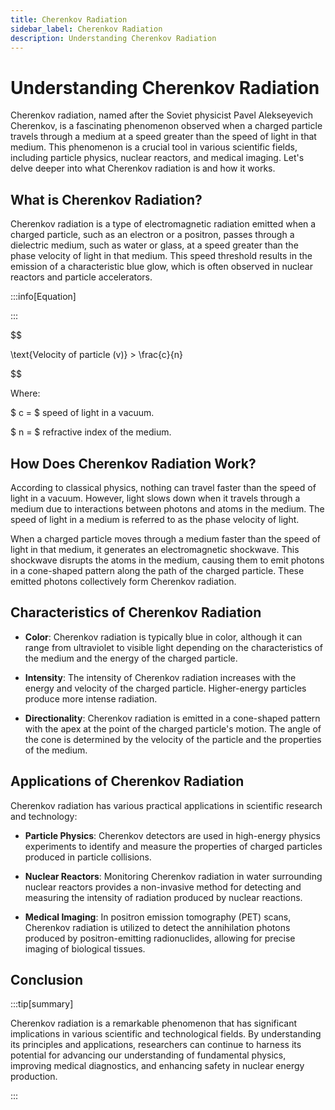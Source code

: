 ```yaml
---
title: Cherenkov Radiation
sidebar_label: Cherenkov Radiation
description: Understanding Cherenkov Radiation
---
```


# Understanding Cherenkov Radiation

Cherenkov radiation, named after the Soviet physicist Pavel Alekseyevich Cherenkov, is a fascinating phenomenon observed when a charged particle travels through a medium at a speed greater than the speed of light in that medium. This phenomenon is a crucial tool in various scientific fields, including particle physics, nuclear reactors, and medical imaging. Let's delve deeper into what Cherenkov radiation is and how it works.

## What is Cherenkov Radiation?

Cherenkov radiation is a type of electromagnetic radiation emitted when a charged particle, such as an electron or a positron, passes through a dielectric medium, such as water or glass, at a speed greater than the phase velocity of light in that medium. This speed threshold results in the emission of a characteristic blue glow, which is often observed in nuclear reactors and particle accelerators.

:::info[Equation]

:::


$$


\text{Velocity of particle (v)} > \frac{c}{n}


$$

Where:

$ c = $ speed of light in a vacuum.

$ n = $ refractive index of the medium.


## How Does Cherenkov Radiation Work?

According to classical physics, nothing can travel faster than the speed of light in a vacuum. However, light slows down when it travels through a medium due to interactions between photons and atoms in the medium. The speed of light in a medium is referred to as the phase velocity of light.

When a charged particle moves through a medium faster than the speed of light in that medium, it generates an electromagnetic shockwave. This shockwave disrupts the atoms in the medium, causing them to emit photons in a cone-shaped pattern along the path of the charged particle. These emitted photons collectively form Cherenkov radiation.

## Characteristics of Cherenkov Radiation

- **Color**: Cherenkov radiation is typically blue in color, although it can range from ultraviolet to visible light depending on the characteristics of the medium and the energy of the charged particle.
- **Intensity**: The intensity of Cherenkov radiation increases with the energy and velocity of the charged particle. Higher-energy particles produce more intense radiation.

- **Directionality**: Cherenkov radiation is emitted in a cone-shaped pattern with the apex at the point of the charged particle's motion. The angle of the cone is determined by the velocity of the particle and the properties of the medium.

## Applications of Cherenkov Radiation

Cherenkov radiation has various practical applications in scientific research and technology:

- **Particle Physics**: Cherenkov detectors are used in high-energy physics experiments to identify and measure the properties of charged particles produced in particle collisions.

- **Nuclear Reactors**: Monitoring Cherenkov radiation in water surrounding nuclear reactors provides a non-invasive method for detecting and measuring the intensity of radiation produced by nuclear reactions.

- **Medical Imaging**: In positron emission tomography (PET) scans, Cherenkov radiation is utilized to detect the annihilation photons produced by positron-emitting radionuclides, allowing for precise imaging of biological tissues.

## Conclusion

:::tip[summary]



Cherenkov radiation is a remarkable phenomenon that has significant implications in various scientific and technological fields. By understanding its principles and applications, researchers can continue to harness its potential for advancing our understanding of fundamental physics, improving medical diagnostics, and enhancing safety in nuclear energy production.

:::
